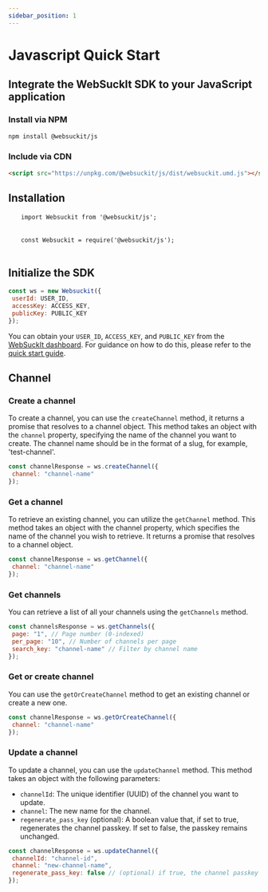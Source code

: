 ```yaml
---
sidebar_position: 1
---
```


# Javascript Quick Start

## Integrate the WebSuckIt SDK to your JavaScript application

### Install via NPM

```bash
npm install @websuckit/js
```

### Include via CDN

```html
<script src="https://unpkg.com/@websuckit/js/dist/websuckit.umd.js"></script>
```

## Installation


<Tabs>
 <TabItem value="apple" label="ES6" default>
  <pre>
   <code>import Websuckit from '@websuckit/js';</code>
  </pre>
 </TabItem>
 <TabItem value="orange" label="CommonJS">
  <pre>
   <code>const Websuckit = require('@websuckit/js');</code>
  </pre>
 </TabItem>
</Tabs>

## Initialize the SDK

```js
const ws = new Websuckit({
 userId: USER_ID,
 accessKey: ACCESS_KEY,
 publicKey: PUBLIC_KEY
});
```

You can obtain your `USER_ID`, `ACCESS_KEY`, and `PUBLIC_KEY` from the [WebSuckIt dashboard](https://websuckit.com). For guidance on how to do this, please refer to the [quick start guide](https://websuckit.com/docs/quick-start).

## Channel

### Create a channel

To create a channel, you can use the `createChannel` method, it returns a promise that resolves to a channel object. This method takes an object with the `channel` property, specifying the name of the channel you want to create. The channel name should be in the format of a slug, for example, 'test-channel'.

```js
const channelResponse = ws.createChannel({
 channel: "channel-name"
});
```

### Get a channel

To retrieve an existing channel, you can utilize the `getChannel` method. This method takes an object with the channel property, which specifies the name of the channel you wish to retrieve. It returns a promise that resolves to a channel object.

```js
const channelResponse = ws.getChannel({
 channel: "channel-name"
});
```

### Get channels

You can retrieve a list of all your channels using the `getChannels` method.

```js
const channelsResponse = ws.getChannels({
 page: "1", // Page number (0-indexed)
 per_page: "10", // Number of channels per page
 search_key: "channel-name" // Filter by channel name
});
```

### Get or create channel

You can use the `getOrCreateChannel` method to get an existing channel or create a new one.

```js
const channelResponse = ws.getOrCreateChannel({
 channel: "channel-name"
});
```

### Update a channel

To update a channel, you can use the `updateChannel` method. This method takes an object with the following parameters:

- `channelId`: The unique identifier (UUID) of the channel you want to update.
- `channel`: The new name for the channel.
- `regenerate_pass_key` (optional): A boolean value that, if set to true, regenerates the channel passkey. If set to false, the passkey remains unchanged.

```js
const channelResponse = ws.updateChannel({
 channelId: "channel-id",
 channel: "new-channel-name",
 regenerate_pass_key: false // (optional) if true, the channel passkey will be regenerated
});
```
